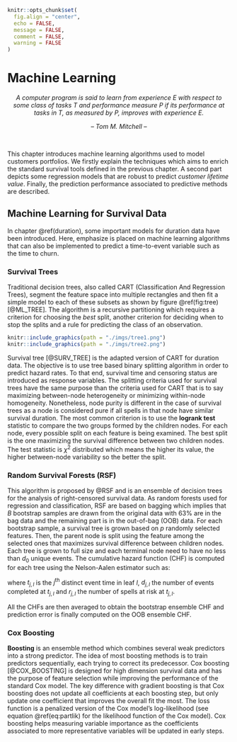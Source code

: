 ```r
knitr::opts_chunk$set(
  fig.align = "center", 
  echo = FALSE, 
  message = FALSE, 
  comment = FALSE, 
  warning = FALSE
)
```

# Machine Learning {#ml}

<center>

*A computer program is said to learn from experience $E$ with respect to some class of tasks $T$ and performance measure $P$ if its performance at tasks in $T$, as measured by $P$, improves with experience $E$.*

*-- Tom M. Mitchell --* 

</center>

<br/>

This chapter introduces machine learning algorithms used to model customers portfolios. We firstly explain the techniques which aims to enrich the standard survival tools defined in the previous chapter. A second part depicts some regression models that are robust to predict *customer lifetime value*. Finally, the prediction performance associated to predictive methods are described. 

## Machine Learning for Survival Data

In chapter \@ref(duration), some important models for duration data have been introduced. Here, emphasize is placed on machine learning algorithms that can also be implemented to predict a time-to-event variable such as the time to churn. 

### Survival Trees

Traditional decision trees, also called CART (Classification And Regression Trees), segment the feature space into multiple rectangles and then fit a simple model to each of these subsets as shown by figure \@ref(fig:tree) [@ML_TREE]. The algorithm is a recursive partitioning which requires a criterion for choosing the *best* split, another criterion for deciding when to stop the splits and a rule for predicting the class of an observation. 

```r
knitr::include_graphics(path = "./imgs/tree1.png")
knitr::include_graphics(path = "./imgs/tree2.png")
```

Survival tree [@SURV_TREE] is the adapted version of CART for duration data. The objective is to use tree based binary splitting algorithm in order to predict hazard rates. To that end, survival time and censoring status are introduced as response variables. The splitting criteria used for survival trees have the same purpose than the criteria used for CART that is to say maximizing between-node heterogeneity or minimizing within-node homogeneity. Nonetheless, node purity is different in the case of survival trees as a node is considered pure if all spells in that node have similar survival duration. The most common criterion is to use the **logrank test** statistic to compare the two groups formed by the children nodes. For each node, every possible split on each feature is being examined. The best split is the one maximizing the survival difference
between two children nodes. The test statistic is $\chi^2$ distributed which means the higher its value, the higher between-node variability so the better the split.

### Random Survival Forests (RSF)

This algorithm is proposed by @RSF and is an ensemble of decision trees for the analysis of right-censored survival data. As random forests used for regression and classification, RSF are based on bagging which implies that $B$ bootstrap samples are drawn from the original data with 63$\%$ are in the bag data and the remaining part is in the out-of-bag (OOB) data. For each bootstrap sample, a survival tree is grown based on $p$ randomly selected features. Then, the parent node is split using the feature among the selected ones that maximizes survival difference between children nodes. Each tree is grown to full size and each terminal node need to have no less than $d_0$ unique events. The cumulative hazard function (CHF) is computed for each tree using the Nelson-Aalen estimator such as:

\begin{equation}
  \widehat{H_l}(t) = \sum_{t_{j, l} < t} \frac{d_{j,l}}{r_{j,l}}
  (\#eq:chf)
\end{equation}

where $t_{j,l}$ is the $j^{\text{th}}$ distinct event time in leaf $l$, $d_{j,l}$ the number of events completed at $t_{j,l}$ and $r_{j,l}$ the number of spells at risk at $t_{j,l}$. 

All the CHFs are then averaged to obtain the bootstrap ensemble CHF and prediction error is finally computed on the OOB ensemble CHF. 

### Cox Boosting

**Boosting** is an ensemble method which combines several weak predictors into a strong predictor. The idea of most boosting methods is to train predictors sequentially, each trying to correct its predecessor. Cox boosting [@COX_BOOSTING] is designed for high dimension survival data and has the purpose of feature selection while improving the performance of the standard Cox model. The key difference with gradient boosting is that Cox boosting does not update all coefficients at each boosting step, but only update one coefficient that improves the overall fit the most. The loss function is a penalized version of the Cox model's log-likelihood (see equation \@ref(eq:partlik) for the likelihood function of the Cox model). Cox boosting helps measuring variable importance as the coefficients associated to more representative variables will be updated in early steps.


